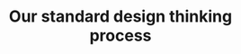 ---
title: "Our standard design thinking process"
shape: 
  light: "/assets/imgs/shape/img-s-48.png"
  dark: "/assets/imgs/shape/img-s-48-light.png"
process_list: 
  - serial_no: 1
    icon: 
      light: "/assets/imgs/icon/icon-s-16-light.png"
      dark: "/assets/imgs/icon/icon-s-16.png"
    title: "User Research"

  - serial_no: 2
    icon: 
      light: "/assets/imgs/icon/icon-s-17-light.png"
      dark: "/assets/imgs/icon/icon-s-17.png"
    title: "Define Problems"

  - serial_no: 3
    icon: 
      light: "/assets/imgs/icon/icon-s-18-light.png"
      dark: "/assets/imgs/icon/icon-s-18.png"
    title: "Design and Prototype"

  - serial_no: 4
    icon: 
      light: "/assets/imgs/icon/icon-s-19-light.png"
      dark: "/assets/imgs/icon/icon-s-19.png"
    title: "Evaluation & Testing"

      
---
